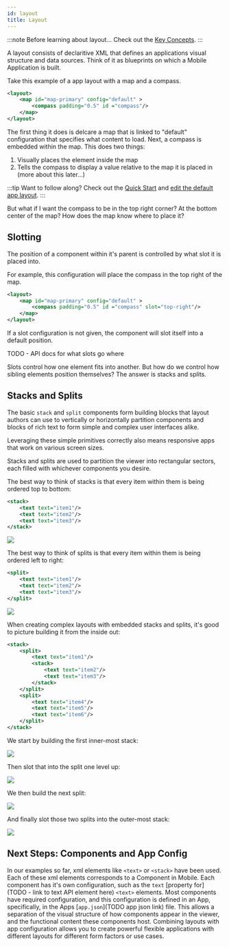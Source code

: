 ```yaml
---
id: layout
title: Layout
---
```




:::note Before learning about layout...
Check out the [Key Concepts](/docs/mobile/concepts/key-concepts).
:::

A layout consists of declaritive XML that defines an applications visual structure and data sources. Think of it as blueprints on which a Mobile Application is built.

Take this example of a app layout with a map and a compass.

```xml
<layout>
    <map id="map-primary" config="default" >
        <compass padding="0.5" id ="compass"/>
    </map>
</layout>
```

The first thing it does is delcare a map that is linked to "default" configuration that specifies what content to load.
Next, a compass is embedded within the map. This does two things:

1. Visually places the element inside the map
2. Tells the compass to display a value relative to the map it is placed in (more about this later...)

:::tip Want to follow along?
Check out the [Quick Start](/docs/mobile/getting-started/quick-start) and [edit the default app layout](/docs/mobile/getting-started/layout-config).
:::

But what if I want the compass to be in the top right corner? At the bottom center of the map? How does the map know where to place it?

## Slotting

The position of a component within it's parent is controlled by what slot it is placed into.

For example, this configuration will place the compass in the top right of the map.

<!-- TODO - actually test all these layouts.... -->

```xml
<layout>
    <map id="map-primary" config="default" >
        <compass padding="0.5" id ="compass" slot="top-right"/>
    </map>
</layout>
```

If a slot configuration is not given, the component will slot itself into a default position.

TODO - API docs for what slots go where

Slots control how one element fits into another. But how do we control how sibling elements position themselves? The answer is stacks and splits.

## Stacks and Splits

The basic `stack` and `split` components form building blocks that layout authors can use to vertically or horizontally partition components and blocks of rich text to form simple and complex user interfaces alike.

Leveraging these simple primitives correctly also means responsive apps that work on various screen sizes.

Stacks and splits are used to partition the viewer into rectangular sectors, each filled with whichever components you desire.

The best way to think of stacks is that every item within them is being ordered top to bottom:

```xml
<stack>
    <text text="item1"/>
    <text text="item2"/>
    <text text="item3"/>
</stack>
```

<img className={styles.stackSplitImage} src="/img/stack-split-1.png" />

The best way to think of splits is that every item within them is being ordered left to right:

```xml
<split>
    <text text="item1"/>
    <text text="item2"/>
    <text text="item3"/>
</split>
```

<img className={styles.stackSplitImage} src="/img/stack-split-2.png" />

When creating complex layouts with embedded stacks and splits, it's good to picture building it from the inside out:

```xml
<stack>
    <split>
        <text text="item1"/>
        <stack>
            <text text="item2"/>
            <text text="item3"/>
        </stack>
    </split>
    <split>
        <text text="item4"/>
        <text text="item5"/>
        <text text="item6"/>
    </split>
</stack>
```

We start by building the first inner-most stack:

<img className={styles.stackSplitImage} src="/img/stack-split-4.png" />

Then slot that into the split one level up:

<img className={styles.stackSplitImage} src="/img/stack-split-5.png" />

We then build the next split:

<img className={styles.stackSplitImage} src="/img/stack-split-6.png" />

And finally slot those two splits into the outer-most stack:

<img className={styles.stackSplitImage} src="/img/stack-split-3.png" />

## Next Steps: Components and App Config

In our examples so far, xml elements like `<text>` or `<stack>` have been used. Each of these xml elements corresponds to a Component in Mobile. Each component has it's own configuration, such as the `text` [property for](TODO - link to text API element here) `<text>` elements. Most components have required configuration, and this configuration is defined in an App, specifically, in the Apps [`app.json`](TODO app json link) file. This allows a separation of the visual structure of how components appear in the viewer, and the functional content these components host. Combining layouts with app configuration allows you to create powerful flexible applications with different layouts for different form factors or use cases.

<UseCaseContainer>
    <UseCaseCard
        title="App Configuration"
        description="Learn about app configuration and it's interaction with layout."
        link="/docs/mobile/concepts/app-config"
    />
    <UseCaseCard
        title="Advanced Layout Topics"
        description="Learn more about what you can accomplish with layouts."
        link="/docs/mobile/concepts/advanced-layout"
    />
</UseCaseContainer>
